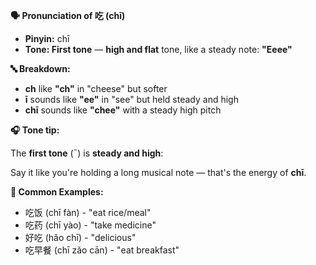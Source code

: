 **🗣️ Pronunciation of 吃 (chī)**

- **Pinyin:** chī
- **Tone: First tone** — **high and flat** tone, like a steady note: **"Eeee"**

**🔤 Breakdown:**

- **ch** like **"ch"** in "cheese" but softer
- **ī** sounds like **"ee"** in "see" but held steady and high
- **chī** sounds like **"chee"** with a steady high pitch

**🎧 Tone tip:**

The **first tone** (¯) is **steady and high**:

Say it like you're holding a long musical note — that's the energy of **chī**.

**📝 Common Examples:**

- 吃饭 (chī fàn) - "eat rice/meal"
- 吃药 (chī yào) - "take medicine"
- 好吃 (hǎo chī) - "delicious"
- 吃早餐 (chī zǎo cān) - "eat breakfast"
